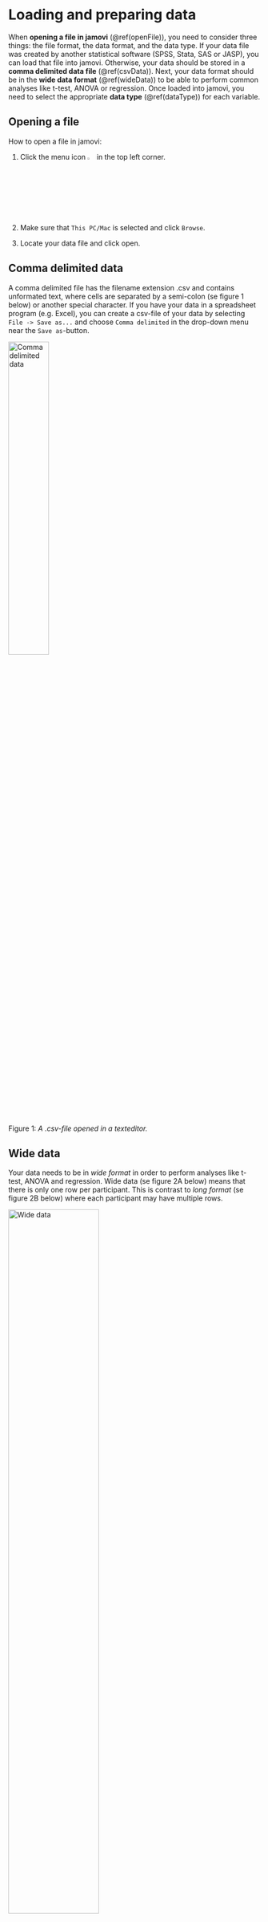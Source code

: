 # Loading and preparing data {#loadData}

When __opening a file in jamovi__ (\@ref(openFile)), you need to consider three things: the file format, the data format, and the data type. If your data file was created by another statistical software (SPSS, Stata, SAS or JASP), you can load that file into jamovi. Otherwise, your data should be stored in a __comma delimited data file__ (\@ref(csvData)). Next, your data format should be in the __wide data format__ (\@ref(wideData)) to be able to perform common analyses like t-test, ANOVA or regression. Once loaded into jamovi, you need to select the appropriate __data type__ (\@ref(dataType)) for each variable.  


## Opening a file {#openFile}

How to open a file in jamovi:

1. Click the menu icon <img src="images/jamovi_menu_icon.JPG" alt="Menu icon" width="3%"/> in the top left corner.

2. Make sure that `This PC/Mac` is selected and click `Browse`.

3. Locate your data file and click open.  


## Comma delimited data {#csvData}

A comma delimited file has the filename extension .csv and contains unformated text, where cells are separated by a semi-colon (se figure 1 below) or another special character. If you have your data in a spreadsheet program (e.g. Excel), you can create a csv-file of your data by selecting `File -> Save as...` and choose `Comma delimited` in the drop-down menu near the `Save as`-button.

<img src="images/csv_data.PNG" alt="Comma delimited data" width="40%"/>  
Figure 1: _A .csv-file opened in a texteditor._  

## Wide data {#wideData}

Your data needs to be in _wide format_ in order to perform analyses like t-test, ANOVA and regression. Wide data (se figure 2A below) means that there is only one row per participant. This is contrast to _long format_ (se figure 2B below) where each participant may have multiple rows.

<img src="images/wide_data.JPG" alt="Wide data" width="60%"/>  
Figure 2A: _Data in wide format._  

<img src="images/long_data.JPG" alt="Long data" width="45%"/>  
Figure 2B: _Data i long format._  

## Data type {#dataType}

How to set the data type in jamovi:

1. Double click the variable you want to change.  
<img src="images/data_format/select_variable.JPG" alt="Wide data" width="60%"/>  

2. The data variable pane will appear, allowing you to set the variable as ID, Nominal, Ordinal or Continous.  
<img src="images/data_format/set_data_type.JPG" alt="Wide data" width="80%"/>  

3. Lastly, press the up arrow to hide the data variable pane, or the right arrow to go to the next variable.  
<img src="images/data_format/set_data_type_2.JPG" alt="Wide data" width="80%"/>  


